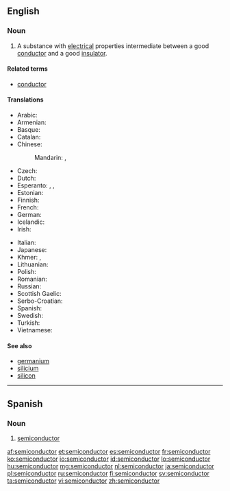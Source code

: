 ==English==

{{wikipedia}}

===Noun===
{{en-noun}}

# {{context|physics|lang=en}} A substance with [[electrical]] properties intermediate between a good [[conductor]] and a good [[insulator]].

====Related terms====
* [[conductor]]

====Translations====
{{trans-top|substance with electrical properties}}
* Arabic: {{t-|ar|شبه موصل|m|tr=shábah muwáSSil}}
* Armenian: {{t-|hy|կիսահաղորդիչ|tr=kisahaġordič}}
* Basque: {{t|eu|erdieroale}}
* Catalan: {{t-|ca|semiconductor|m}}
* Chinese:
*: Mandarin: {{t-|cmn|半導體|sc=Hani}},  {{t-|cmn|半导体|tr=bàndǎotǐ|sc=Hani}}
* Czech: {{t-|cs|polovodič|m}}
* Dutch: {{t+|nl|halfgeleider|m}}
* Esperanto: {{t-|eo|duonkonduktaĵo}}, {{t-|eo|semikonduktaĵo}}, {{t-|eo|duonkonduktanto}}
* Estonian: {{t+|et|pooljuht}}
* Finnish: {{t+|fi|puolijohde}}
* French: {{t+|fr|semiconducteur|m}}
* German: {{t+|de|Halbleiter|m}}
* Icelandic: {{t-|is|hálfleiðari|m}}
* Irish: {{t-|ga|leathsheoltóir|m}}
{{trans-mid}}
* Italian: {{t+|it|semiconduttore|m}}
* Japanese: {{t+|ja|半導体|tr=はんどうたい, handōtai}}
* Khmer: {{t-|km|អង្គធាតុកន្លះចម្លង|tr=ang theat kan las chom long|sc=Khmr}}, {{t-|km|សឺមីកុងឌុចទ័រ|tr=ser mi kong duch ter|sc=Khmr}}
* Lithuanian: {{t-|lt|puslaidininkis|m}}
* Polish: {{t+|pl|półprzewodnik|m}}
* Romanian: {{t-|ro|semiconductor|n}}
* Russian: {{t+|ru|полупроводник|m|tr=poluprovodník}}
* Scottish Gaelic: {{t-|gd|fo-ghiùlanair|m}}
* Serbo-Croatian: {{t-|sh|poluvodič|m|alt=poluvòdīč}}
* Spanish: {{t+|es|semiconductor|m}}
* Swedish: {{t+|sv|halvledare|c}}
* Turkish: {{t+|tr|yarı iletken}}
* Vietnamese: {{t-|vi|chất bán dẫn}}
{{trans-bottom}}

====See also====
* [[germanium]]
* [[silicium]]
* [[silicon]]

----

==Spanish==

===Noun===
{{es-noun|m|pl=semiconductores}}

# {{context|physics|lang=es}} [[#English|semiconductor]]

[[af:semiconductor]]
[[et:semiconductor]]
[[es:semiconductor]]
[[fr:semiconductor]]
[[ko:semiconductor]]
[[io:semiconductor]]
[[id:semiconductor]]
[[lo:semiconductor]]
[[hu:semiconductor]]
[[mg:semiconductor]]
[[nl:semiconductor]]
[[ja:semiconductor]]
[[pl:semiconductor]]
[[ru:semiconductor]]
[[fi:semiconductor]]
[[sv:semiconductor]]
[[ta:semiconductor]]
[[vi:semiconductor]]
[[zh:semiconductor]]